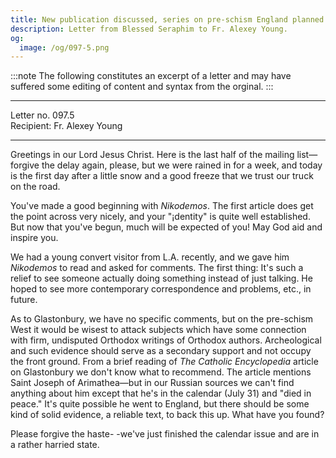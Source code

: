 ```yaml
---
title: New publication discussed, series on pre-schism England planned
description: Letter from Blessed Seraphim to Fr. Alexey Young.
og:
  image: /og/097-5.png
---
```


:::note
The following constitutes an excerpt of a letter and may have suffered some editing of content and syntax from the orginal.
:::

---

<div style={{textAlign:'right', fontFamily:'monospace'}}>Letter no. 097.5</div>
<div style={{textAlign:'left', fontFamily:'monospace'}}>Recipient: Fr. Alexey Young</div>

---

Greetings in our Lord Jesus Christ. Here is the last half of the mailing list—forgive the delay again, please, but we were rained in for a week, and today is the first day after a little snow and a good freeze that we trust our truck on the road.

You've made a good beginning with *Nikodemos*. The first article does get the point across very nicely, and your "¡dentity" is quite well established. But now that you've begun, much will be expected of you! May God aid and inspire you.

We had a young convert visitor from L.A. recently, and we gave him *Nikodemos* to read and asked for comments. The first thing: It's such a relief to see someone actually doing something instead of just talking. He hoped to see more contemporary correspondence and problems, etc., in future.

As to Glastonbury, we have no specific comments, but on the pre-schism West it would be wisest to attack subjects which have some connection with firm, undisputed Orthodox writings of Orthodox authors. Archeological and such evidence should serve as a secondary support and not occupy the front ground. From a brief reading of *The Catholic Encyclopedia* article on Glastonbury we don't know what to recommend. The article mentions Saint Joseph of Arimathea—but in our Russian sources we can't find anything about him except that he's in the calendar (July 31) and "died in peace." It's quite possible he went to England, but there should be some kind of solid evidence, a reliable text, to back this up. What have you found?

Please forgive the haste- -we've just finished the calendar issue and are in a rather harried state.
